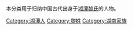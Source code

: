 {{Catnav|頁面分類|历史|歷史學|系譜學|漢族姓氏}}
{{Catnav|頁面分類|人文學科|歷史學|系譜學|漢族姓氏}}
{{Catnav|頁面分類|人类学|文化人类学|家世與傳承|系譜學|漢族姓氏}}

本分类用于归纳中国古代出身于[[湘潭黎氏|湘潭黎氏]]的人物。

[[Category:湘潭人|Category:湘潭人]]
[[Category:黎姓|Category:黎姓]]
[[Category:湖南家族|Category:湖南家族]]